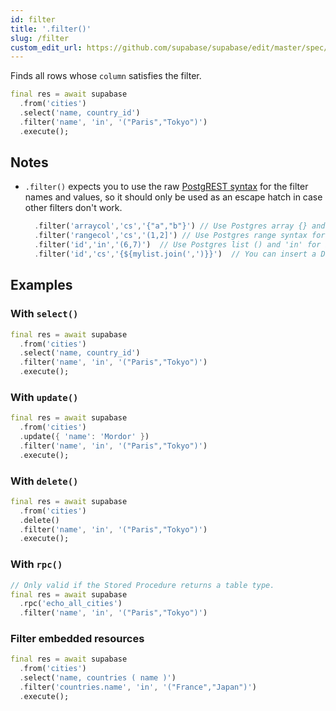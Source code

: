 ```yaml
---
id: filter
title: '.filter()'
slug: /filter
custom_edit_url: https://github.com/supabase/supabase/edit/master/spec/supabase_dart_v1_legacy.yml
---
```



Finds all rows whose `column` satisfies the filter.

```dart
final res = await supabase
  .from('cities')
  .select('name, country_id')
  .filter('name', 'in', '("Paris","Tokyo")')
  .execute();
```

## Notes

- `.filter()` expects you to use the raw [PostgREST syntax](https://postgrest.org/en/stable/api.html#horizontal-filtering-rows) for the filter names and values, so it should only be used as an escape hatch in case other filters don't work.
  ```dart
    .filter('arraycol','cs','{"a","b"}') // Use Postgres array {} and 'cs' for contains.
    .filter('rangecol','cs','(1,2]') // Use Postgres range syntax for range column.
    .filter('id','in','(6,7)')  // Use Postgres list () and 'in' for in_ filter.
    .filter('id','cs','{${mylist.join(',')}}')  // You can insert a Dart array list.
  ```

## Examples

### With `select()`

```dart
final res = await supabase
  .from('cities')
  .select('name, country_id')
  .filter('name', 'in', '("Paris","Tokyo")')
  .execute();
```

### With `update()`

```dart
final res = await supabase
  .from('cities')
  .update({ 'name': 'Mordor' })
  .filter('name', 'in', '("Paris","Tokyo")')
  .execute();
```

### With `delete()`

```dart
final res = await supabase
  .from('cities')
  .delete()
  .filter('name', 'in', '("Paris","Tokyo")')
  .execute();
```

### With `rpc()`

```dart
// Only valid if the Stored Procedure returns a table type.
final res = await supabase
  .rpc('echo_all_cities')
  .filter('name', 'in', '("Paris","Tokyo")')
```

### Filter embedded resources

```dart
final res = await supabase
  .from('cities')
  .select('name, countries ( name )')
  .filter('countries.name', 'in', '("France","Japan")')
  .execute();
```
